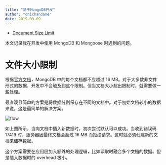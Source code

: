 ```yaml
---
title: "基于MongoDB开发"
author: "onichandame"
date: 2019-09-09
---
```


<!-- vim-markdown-toc GFM -->

- [Document Size Limit](#document-size-limit)

<!-- vim-markdown-toc -->

本文记录我在开发中使用 MongoDB 和 Mongoose 时遇到的问题。

# 文件大小限制

根据[官方文档](https://docs.mongodb.com/manual/core/document/#document-size-limit)，MongoDB 中的每个文档都不应超过 16 MB。对于大多数非文件形式的数据，开发中不会触及到这个限制。但当文档大小超出限制时，就需要做一些处理。

最直观且简单的方案是将数据分割保存在不同的文档中。对于初始文档较小的数据来说，这是最简单的解决方案。

![flow](/image/split-document.png)

如上图所示，当向文档中插入新数据时，初次尝试默认可以成功。当收到错误码 17419 时，服务器因最终文档会超过 16 MB 而拒绝请求。这时就必须创建新的文档来储存数据。

这个方案需要在应用层加入额外的处理逻辑，比如读取时融合多个文档的数据。但是插入数据时的 overhead 极小。

